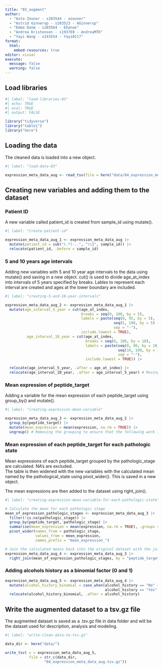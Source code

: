 ```yaml
---
title: "03_augment"
author: 
  - "Asta Zeuner - s203544 - azeuner"
  - "Astrid Ginnerup - s203523 - AGinnerup"
  - "Emma Danø - s203564 - EDanoe"
  - "Andrea Kristensen - s193769 - AndreaMTK"
  - "Yayi Wang - s243554 - Yayi0117"
format: 
  html: 
    embed-resources: true
editor: visual
execute: 
  message: false
  warning: false
---
```


## Load libraries

```r
#| label: "load-libraries-03" 
#| echo: TRUE
#| eval: TRUE 
#| output: FALSE  

library("tidyverse")
library("table1")
library("here")
```

## Loading the data

The cleaned data is loaded into a new object.

```r
#| label: "load-data-03" 

expression_meta_data_aug <- read_tsv(file = here("data/04_expression_meta_data_clean.tsv.gz"))

```

## Creating new variables and adding them to the dataset

### Patient ID

A new variable called patient_id is created from sample_id using mutate().

```r
#| label: "Create-patient-id"

expression_meta_data_aug_1 <- expression_meta_data_aug |> 
  mutate(patient_id = sub("(.*)-..", "\\1", sample_id)) |> 
  relocate(patient_id, .before = sample_id)

```

### 5 and 10 years age intervals

Adding new variables with 5 and 10 year age intervals to the data using mutate() and saving in a new object. cut() is used to divide age_at_index into intervals of 5 years specified by breaks. Lables to represent each interval are created and ages at the lower boundary are included.

```r
#| label: "creating-5-and-10-year-intervals"

expression_meta_data_aug_2 <- expression_meta_data_aug_1 |> 
  mutate(age_interval_5_year = cut(age_at_index,
                                   breaks = seq(0, 100, by = 5),
                                   labels = paste(seq(0, 95, by = 5),
                                                  seq(5, 100, by = 5) - 1,
                                                  sep = "-"), 
                                   include.lowest = TRUE), 
          age_interval_10_year = cut(age_at_index,
                                     breaks = seq(0, 100, by = 10),
                                     labels = paste(seq(0, 90, by = 10),
                                                    seq(10, 100, by = 10) - 1,
                                                    sep = "-"), 
                                     include.lowest = TRUE)) |> 

  relocate(age_interval_5_year, .after = age_at_index) |> 
  relocate(age_interval_10_year, .after = age_interval_5_year) # Moving the age_interval columns to after age_at_index

```

### Mean expression of peptide_target

Adding a variable for the mean expression of each peptide_target using group_by() and mutate().

```r
#| label: "creating-expression-mean-variable"

expression_meta_data_aug_3 <- expression_meta_data_aug_2 |> 
  group_by(peptide_target) |> 
  mutate(mean_expression = mean(expression, na.rm = TRUE)) |> 
  ungroup() # Removing the grouping to ensure that the following work is not messed up
```

### Mean expression of each peptide_target for each pathologic state

Mean expressions of each peptide_target grouped by the pathologic_stage are calculated. NA's are excluded.\
The table is then widened with the new variables with the calculated mean named by the pathological_state using pivot_wider(). This is saved in a new object.

The mean expressions are then added to the dataset using right_join().

```r
#| label: "creating-expression-mean-variable-for-each-pathologic-state"

# Calculate the mean for each pathologic stage
mean_of_expression_pathologic_stages <- expression_meta_data_aug_3 |> 
  filter(!is.na(pathologic_stage)) |>  
  group_by(peptide_target, pathologic_stage) |> 
  summarise(mean_expression = mean(expression, na.rm = TRUE), .groups = "drop") |> 
  pivot_wider(names_from = pathologic_stage,
              values_from = mean_expression,
              names_prefix = "mean_expression_")

# Join the calculated means back into the original dataset with the join function
expression_meta_data_aug_4 <- expression_meta_data_aug_3 |> 
  right_join(mean_of_expression_pathologic_stages, by = "peptide_target")
```

### Adding alcohols history as a binomial factor (0 and 1)

```r

expression_meta_data_aug_5 <- expression_meta_data_aug_4 |> 
  mutate(alcohol_history_binomial = case_when(alcohol_history == "No" ~ 0,
                                              alcohol_history == "Yes" ~ 1)) |> 
  relocate(alcohol_history_binomial, .after = alcohol_history)


```

## Write the augmented dataset to a tsv.gz file

The augmented dataset is saved as a .tsv.gz file in data folder and will be the dataset used for description, analysis and modeling.

```r
#| label: "write-clean-data-to-tsv.gz"

data_dir <- here("data/")

write_tsv( x = expression_meta_data_aug_5,
           file = str_c(data_dir, 
                  "04_expression_meta_data_aug.tsv.gz"))

```
